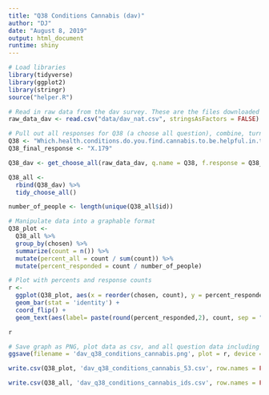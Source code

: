 ```yaml
---
title: "Q38 Conditions Cannabis (dav)"
author: "DJ"
date: "August 8, 2019"
output: html_document
runtime: shiny
---
```


```r
# Load libraries
library(tidyverse)
library(ggplot2)
library(stringr)
source("helper.R")
```

```r
# Read in raw data from the dav survey. These are the files downloaded from survey monkey saved as a .csv
raw_data_dav <- read.csv("data/dav_nat.csv", stringsAsFactors = FALSE)
```

```r
# Pull out all responses for Q38 (a choose all question), combine, turn into a tidy data format for further processing then determine 'question n'
Q38 <- "Which.health.conditions.do.you.find.cannabis.to.be.helpful.in.treating...Please.select.all.that.apply."
Q38_final_response <- "X.179"

Q38_dav <- get_choose_all(raw_data_dav, q.name = Q38, f.response = Q38_final_response)

Q38_all <- 
  rbind(Q38_dav) %>%
  tidy_choose_all()

number_of_people <- length(unique(Q38_all$id))
```

```r
# Manipulate data into a graphable format
Q38_plot <-
  Q38_all %>%
  group_by(chosen) %>%
  summarize(count = n()) %>%
  mutate(percent_all = count / sum(count)) %>%
  mutate(percent_responded = count / number_of_people)
```

```r
# Plot with percents and response counts
r <- 
  ggplot(Q38_plot, aes(x = reorder(chosen, count), y = percent_responded)) +
  geom_bar(stat = 'identity') +
  coord_flip() +
  geom_text(aes(label= paste(round(percent_responded,2), count, sep = "***")))

r
```

```r
# Save graph as PNG, plot data as csv, and all question data including response IDs as csv (save question n and N at end of plot file as "_x.x")
ggsave(filename = 'dav_q38_conditions_cannabis.png', plot = r, device = 'png')

write.csv(Q38_plot, 'dav_q38_conditions_cannabis_53.csv', row.names = FALSE)

write.csv(Q38_all, 'dav_q38_conditions_cannabis_ids.csv', row.names = FALSE)
```
